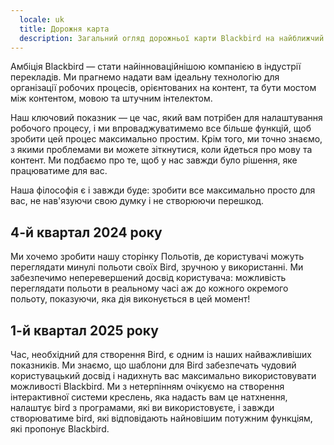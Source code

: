 ```yaml
---
  locale: uk
  title: Дорожня карта
  description: Загальний огляд дорожньої карти Blackbird на найближчий період
---
```



Амбіція Blackbird — стати найінноваційнішою компанією в індустрії перекладів. Ми прагнемо надати вам ідеальну технологію для організації робочих процесів, орієнтованих на контент, та бути мостом між контентом, мовою та штучним інтелектом.

Наш ключовий показник — це час, який вам потрібен для налаштування робочого процесу, і ми впроваджуватимемо все більше функцій, щоб зробити цей процес максимально простим.
Крім того, ми точно знаємо, з якими проблемами ви можете зіткнутися, коли йдеться про мову та контент. Ми подбаємо про те, щоб у нас завжди було рішення, яке працюватиме для вас.

Наша філософія є і завжди буде: зробити все максимально просто для вас, не нав'язуючи свою думку і не створюючи перешкод.

## 4-й квартал 2024 року

<Card title="Переробка сторінки польотів" icon="rocket">
  Ми хочемо зробити нашу сторінку Польотів, де користувачі можуть переглядати минулі польоти своїх Bird, зручною у використанні. Ми забезпечимо неперевершений досвід користувача: можливість переглядати польоти в реальному часі аж до кожного окремого польоту, показуючи, яка дія виконується в цей момент!
</Card>

## 1-й квартал 2025 року

<Card title="Просте створення Bird (або Креслення)" icon="sun">
  Час, необхідний для створення Bird, є одним із наших найважливіших показників. Ми знаємо, що шаблони для Bird забезпечать чудовий користувацький досвід і надихнуть вас максимально використовувати можливості Blackbird.
  Ми з нетерпінням очікуємо на створення інтерактивної системи креслень, яка надасть вам це натхнення, налаштує bird з програмами, які ви використовуєте, і завжди створюватиме bird, які відповідають найновішим потужним функціям, які пропонує Blackbird.
</Card>